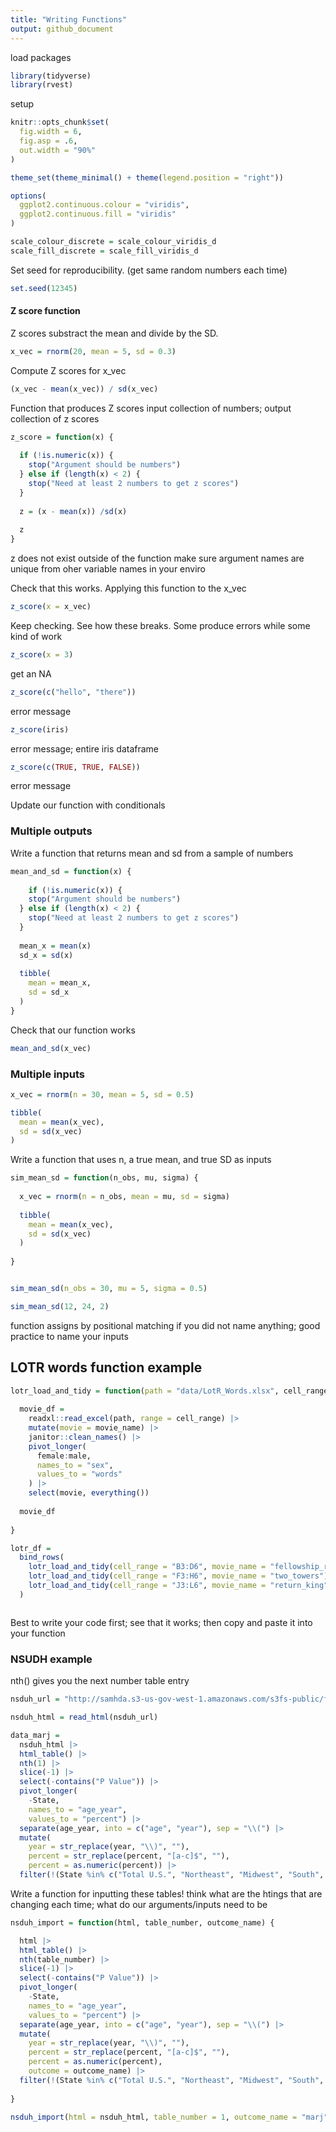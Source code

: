 ```yaml
---
title: "Writing Functions"
output: github_document
---
```


load packages
```r
library(tidyverse)
library(rvest)
```

setup
```r
knitr::opts_chunk$set(
  fig.width = 6,
  fig.asp = .6,
  out.width = "90%"
)

theme_set(theme_minimal() + theme(legend.position = "right"))

options(
  ggplot2.continuous.colour = "viridis",
  ggplot2.continuous.fill = "viridis"
)

scale_colour_discrete = scale_colour_viridis_d
scale_fill_discrete = scale_fill_viridis_d

```


Set seed for reproducibility. (get same random numbers each time)

```r
set.seed(12345)
```


#### Z score function

Z scores substract the mean and divide by the SD.

```r
x_vec = rnorm(20, mean = 5, sd = 0.3)


```

Compute Z scores for x_vec

```r
(x_vec - mean(x_vec)) / sd(x_vec)
```


Function that produces Z scores
input collection of numbers; output collection of z scores

```r
z_score = function(x) {
  
  if (!is.numeric(x)) {
    stop("Argument should be numbers")
  } else if (length(x) < 2) {
    stop("Need at least 2 numbers to get z scores")
  }
  
  z = (x - mean(x)) /sd(x)
  
  z
}
```
z does not exist outside of the function
make sure argument names are unique from oher variable names in your enviro

Check that this works. Applying this function to the x_vec

```r
z_score(x = x_vec)

```

Keep checking. See how these breaks. Some produce errors while some kind of work

```r
z_score(x = 3)
```
get an NA


```r
z_score(c("hello", "there"))
```
error message


```r
z_score(iris)
```
error message; entire iris dataframe


```r
z_score(c(TRUE, TRUE, FALSE))
```
error message

Update our function with conditionals

### Multiple outputs

Write a function that returns mean and sd from a sample of numbers

```r
mean_and_sd = function(x) {
  
    if (!is.numeric(x)) {
    stop("Argument should be numbers")
  } else if (length(x) < 2) {
    stop("Need at least 2 numbers to get z scores")
  }
  
  mean_x = mean(x)
  sd_x = sd(x)
  
  tibble(
    mean = mean_x,
    sd = sd_x
  )
}
```


Check that our function works

```r
mean_and_sd(x_vec)
```


### Multiple inputs

```r
x_vec = rnorm(n = 30, mean = 5, sd = 0.5)

tibble(
  mean = mean(x_vec),
  sd = sd(x_vec)
)

```

Write a function that uses n, a true mean, and true SD as inputs

```r
sim_mean_sd = function(n_obs, mu, sigma) {
  
  x_vec = rnorm(n = n_obs, mean = mu, sd = sigma)
  
  tibble(
    mean = mean(x_vec),
    sd = sd(x_vec)
  )
  
}


sim_mean_sd(n_obs = 30, mu = 5, sigma = 0.5)

sim_mean_sd(12, 24, 2)
```

function assigns by positional matching if you did not name anything; good practice to name your inputs

## LOTR words function example
```r
lotr_load_and_tidy = function(path = "data/LotR_Words.xlsx", cell_range, movie_name) {
  
  movie_df = 
    readxl::read_excel(path, range = cell_range) |>
    mutate(movie = movie_name) |> 
    janitor::clean_names() |> 
    pivot_longer(
      female:male,
      names_to = "sex",
      values_to = "words"
    ) |> 
    select(movie, everything())
  
  movie_df
  
}

lotr_df = 
  bind_rows(
    lotr_load_and_tidy(cell_range = "B3:D6", movie_name = "fellowship_ring"),
    lotr_load_and_tidy(cell_range = "F3:H6", movie_name = "two_towers"),
    lotr_load_and_tidy(cell_range = "J3:L6", movie_name = "return_king")
  )



```

Best to write your code first; see that it works; then copy and paste it into your function


### NSUDH example
nth() gives you the next number table entry
```r

nsduh_url = "http://samhda.s3-us-gov-west-1.amazonaws.com/s3fs-public/field-uploads/2k15StateFiles/NSDUHsaeShortTermCHG2015.htm"

nsduh_html = read_html(nsduh_url)

data_marj = 
  nsduh_html |> 
  html_table() |> 
  nth(1) |>
  slice(-1) |> 
  select(-contains("P Value")) |>
  pivot_longer(
    -State,
    names_to = "age_year", 
    values_to = "percent") |>
  separate(age_year, into = c("age", "year"), sep = "\\(") |>
  mutate(
    year = str_replace(year, "\\)", ""),
    percent = str_replace(percent, "[a-c]$", ""),
    percent = as.numeric(percent)) |>
  filter(!(State %in% c("Total U.S.", "Northeast", "Midwest", "South", "West")))


```

Write a function for inputting these tables!
think what are the htings that are changing each time; what do our arguments/inputs need to be

```r
nsduh_import = function(html, table_number, outcome_name) {

  html |> 
  html_table() |> 
  nth(table_number) |>
  slice(-1) |> 
  select(-contains("P Value")) |>
  pivot_longer(
    -State,
    names_to = "age_year", 
    values_to = "percent") |>
  separate(age_year, into = c("age", "year"), sep = "\\(") |>
  mutate(
    year = str_replace(year, "\\)", ""),
    percent = str_replace(percent, "[a-c]$", ""),
    percent = as.numeric(percent),
    outcome = outcome_name) |> 
  filter(!(State %in% c("Total U.S.", "Northeast", "Midwest", "South", "West")))
  
}

nsduh_import(html = nsduh_html, table_number = 1, outcome_name = "marj")

```












